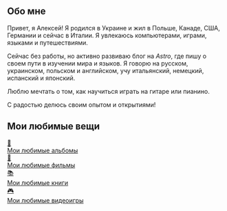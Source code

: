 ## Обо мне

Привет, я Алексей! Я родился в Украине и жил в Польше, Канаде, США, Германии и сейчас в Италии. Я увлекаюсь компьютерами, играми, языками и путешествиями. 

Сейчас без работы, но активно развиваю блог на *Astro*, где пишу о своем пути в изучении мира и языков. Я говорю на русском, украинском, польском и английском, учу итальянский, немецкий, испанский и японский.

Люблю мечтать о том, как научиться играть на гитаре или пианино.

С радостью делюсь своим опытом и открытиями!

## Мои любимые вещи

<div className="grid grid-cols-1 sm:grid-cols-2 gap-4 mt-6">
  <a href="/about/favorite-albums" className="group flex items-center gap-4 rounded-lg border border-neutral-200 p-5 transition-all hover:border-neutral-300 dark:border-neutral-800 dark:hover:border-neutral-700 no-underline bg-neutral-100 dark:bg-neutral-900">
    <span className="flex h-12 w-12 items-center justify-center rounded-md bg-neutral-200 text-3xl transition-colors group-hover:bg-neutral-300 dark:bg-neutral-800 dark:group-hover:bg-neutral-700">🎸</span>
    <div className="flex-1">
      <span className="text-lg font-bold text-neutral-900 dark:text-neutral-100">Мои любимые альбомы</span>
      <div className="mt-1 h-0.5 w-0 bg-neutral-400 transition-all duration-300 group-hover:w-full dark:bg-neutral-600"></div>
    </div>
  </a>
  
  <a href="/about/favorite-movies" className="group flex items-center gap-4 rounded-lg border border-neutral-200 p-5 transition-all hover:border-neutral-300 dark:border-neutral-800 dark:hover:border-neutral-700 no-underline bg-neutral-100 dark:bg-neutral-900">
    <span className="flex h-12 w-12 items-center justify-center rounded-md bg-neutral-200 text-3xl transition-colors group-hover:bg-neutral-300 dark:bg-neutral-800 dark:group-hover:bg-neutral-700">🍿</span>
    <div className="flex-1">
      <span className="text-lg font-bold text-neutral-900 dark:text-neutral-100">Мои любимые фильмы</span>
      <div className="mt-1 h-0.5 w-0 bg-neutral-400 transition-all duration-300 group-hover:w-full dark:bg-neutral-600"></div>
    </div>
  </a>
  
  <a href="/about/favorite-books" className="group flex items-center gap-4 rounded-lg border border-neutral-200 p-5 transition-all hover:border-neutral-300 dark:border-neutral-800 dark:hover:border-neutral-700 no-underline bg-neutral-100 dark:bg-neutral-900">
    <span className="flex h-12 w-12 items-center justify-center rounded-md bg-neutral-200 text-3xl transition-colors group-hover:bg-neutral-300 dark:bg-neutral-800 dark:group-hover:bg-neutral-700">📚</span>
    <div className="flex-1">
      <span className="text-lg font-bold text-neutral-900 dark:text-neutral-100">Мои любимые книги</span>
      <div className="mt-1 h-0.5 w-0 bg-neutral-400 transition-all duration-300 group-hover:w-full dark:bg-neutral-600"></div>
    </div>
  </a>
  
  <a href="/about/favorite-games" className="group flex items-center gap-4 rounded-lg border border-neutral-200 p-5 transition-all hover:border-neutral-300 dark:border-neutral-800 dark:hover:border-neutral-700 no-underline bg-neutral-100 dark:bg-neutral-900">
    <span className="flex h-12 w-12 items-center justify-center rounded-md bg-neutral-200 text-3xl transition-colors group-hover:bg-neutral-300 dark:bg-neutral-800 dark:group-hover:bg-neutral-700">🎮</span>
    <div className="flex-1">
      <span className="text-lg font-bold text-neutral-900 dark:text-neutral-100">Мои любимые видеоигры</span>
      <div className="mt-1 h-0.5 w-0 bg-neutral-400 transition-all duration-300 group-hover:w-full dark:bg-neutral-600"></div>
    </div>
  </a>
</div>